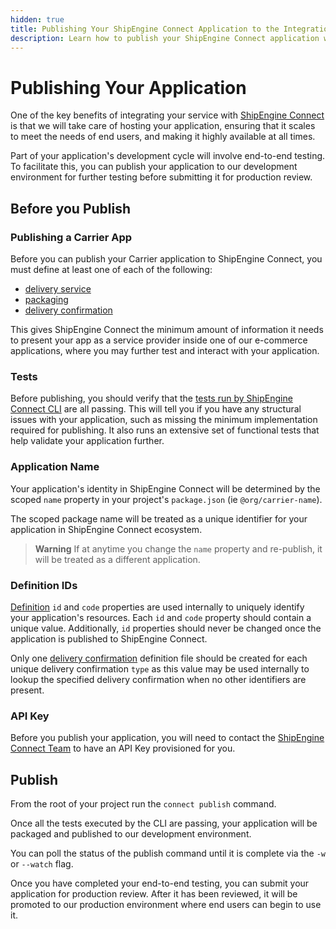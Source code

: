 ```yaml
---
hidden: true
title: Publishing Your ShipEngine Connect Application to the Integration Platform
description: Learn how to publish your ShipEngine Connect application with ShipEngine Connect CLI
---
```




Publishing Your Application
===========================

One of the key benefits of integrating your service with [ShipEngine Connect](./index.md) is that we will take care of hosting your application, ensuring that it scales to meet the
needs of end users, and making it highly available at all times.

Part of your application's development cycle will involve end-to-end testing. To facilitate this, you can publish your application to our development environment for further testing before submitting it for production review.

Before you Publish
------------------

### Publishing a Carrier App
Before you can publish your Carrier application to ShipEngine Connect, you must define at least one of each of the following:
- [delivery service](./reference/delivery-service.md)
- [packaging](./reference/packaging.md)
- [delivery confirmation](./reference/delivery-confirmation.md)

This gives ShipEngine Connect the minimum amount of information it needs to present your app as a service provider inside one of our e-commerce applications,
where you may further test and interact with your application.

### Tests
Before publishing, you should verify that the [tests run by ShipEngine Connect CLI](testing/index.md#automated-testing) are all passing. This will tell you if you have any structural
issues with your application, such as missing the minimum implementation required for publishing. It also runs an extensive set
of functional tests that help validate your application further.

### Application Name
Your application's identity in ShipEngine Connect will be determined by the scoped `name` property in your project's `package.json` (ie `@org/carrier-name`).

The scoped package name will be treated as a unique identifier for your application in ShipEngine Connect ecosystem.

> **Warning**
> If at anytime you change the `name` property and re-publish, it will be treated as a different application.


### Definition IDs

[Definition](structure.md#definitions) `id` and `code` properties are used internally to uniquely identify your application's resources.
Each `id` and `code` property should contain a unique value. Additionally, `id` properties should
never be changed once the application is published to ShipEngine Connect.

Only one [delivery confirmation](./reference/delivery-confirmation.md) definition file should be created for
each unique delivery confirmation `type` as this value may be used internally to lookup the specified delivery confirmation
when no other identifiers are present.




### API Key
Before you publish your application, you will need to contact the [ShipEngine Connect Team](mailto:lewis.zhang@shipstation.com) to have an API Key provisioned for you.


Publish
-------
From the root of your project run the `connect publish` command.

Once all the tests executed by the CLI are passing, your application will be packaged and published to our development environment.

You can poll the status of the publish command until it is complete via the `-w` or `--watch` flag.

Once you have completed your end-to-end testing, you can submit your application for production review. After it has been reviewed, it will be promoted to our production environment where
end users can begin to use it.


<Pager prev="./testing/index.md" prevTitle="Testing" />
